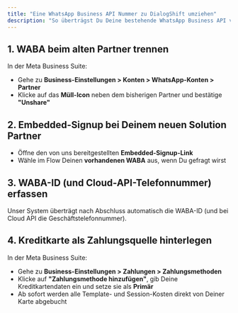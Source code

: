 ```yaml
---
title: "Eine WhatsApp Business API Nummer zu DialogShift umziehen"
description: "So überträgst Du Deine bestehende WhatsApp Business API von einem anderen Anbieter zu DialogShift"
---
```


## 1. WABA beim alten Partner trennen

In der Meta Business Suite:
- Gehe zu **Business-Einstellungen > Konten > WhatsApp-Konten > Partner**
- Klicke auf das **Müll-Icon** neben dem bisherigen Partner und bestätige **"Unshare"**

## 2. Embedded-Signup bei Deinem neuen Solution Partner

- Öffne den von uns bereitgestellten **Embedded-Signup-Link**
- Wähle im Flow Deinen **vorhandenen WABA** aus, wenn Du gefragt wirst

## 3. WABA-ID (und Cloud-API-Telefonnummer) erfassen

Unser System überträgt nach Abschluss automatisch die WABA-ID (und bei Cloud API die Geschäftstelefonnummer).

## 4. Kreditkarte als Zahlungsquelle hinterlegen

In der Meta Business Suite:
- Gehe zu **Business-Einstellungen > Zahlungen > Zahlungsmethoden**
- Klicke auf **"Zahlungsmethode hinzufügen"**, gib Deine Kreditkartendaten ein und setze sie als **Primär**
- Ab sofort werden alle Template- und Session-Kosten direkt von Deiner Karte abgebucht 